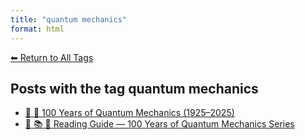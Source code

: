 ```yaml
---
title: "quantum mechanics"
format: html
---
```


[⬅ Return to All Tags](../tags.qmd)

## Posts with the tag **quantum mechanics**

- [📘 🧬 100 Years of Quantum Mechanics (1925–2025)](/posts/physics/100-years-quantum-mechanics.html)
- [🧭 📚 🧬 Reading Guide — 100 Years of Quantum Mechanics Series](/posts/physics/guide-100-years-quantum-mechanics.html)
